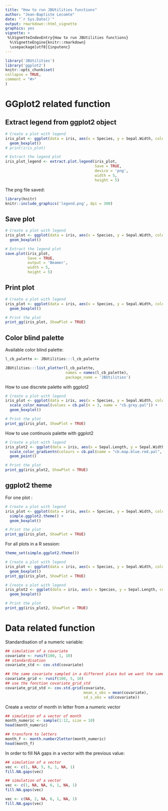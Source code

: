```yaml
---
title: "How to run JBUtilities functions"
author: "Jean-Baptiste Lecomte"
date: "`r Sys.Date()`"
output: rmarkdown::html_vignette
graphics: yes
vignette: >
 %\VignetteIndexEntry{How to run JBUtilities functions}
  %\VignetteEngine{knitr::rmarkdown}
  \usepackage[utf8]{inputenc}
---
```

  
  
  ```r
library('JBUtilities')
library('ggplot2')
knitr::opts_chunk$set(
collapse = TRUE,
comment = "#>"
)
```

# GGplot2 related function

## Extract legend from ggplot2 object

```r
# Create a plot with legend
iris_plot <- ggplot(data = iris, aes(x = Species, y = Sepal.Width, colour = Species)) +
  geom_boxplot()
# print(iris_plot)

# Extract the legend plot
iris_plot_legend <- extract.plot.legend(iris_plot,
                                        Save = TRUE,
                                        device = 'png',
                                        width = 5,
                                        height = 5)
```

The png file saved:

```r
library(knitr)
knitr::include_graphics('legend.png', dpi = 300)
```

## Save plot

```r
# Create a plot with legend
iris_plot <- ggplot(data = iris, aes(x = Species, y = Sepal.Width, colour = Species)) +
  geom_boxplot()

# Extract the legend plot
save.plot(iris_plot,
          Save = TRUE,
          output = 'Beamer',
          width = 5,
          height = 5)
```

## Print plot
```r
# Create a plot with legend
iris_plot <- ggplot(data = iris, aes(x = Species, y = Sepal.Width, colour = Species)) +
  geom_boxplot()

# Print the plot 
print_gg(iris_plot, ShowPlot = TRUE)
```


## Color blind palette

Available color blind palette:

```r
l_cb_palette <- JBUtilities:::l_cb_palette

JBUtilities:::list_plotter(l_cb_palette,
                           names = names(l_cb_palette),
                           package_name = 'JBUtilities')


```

How to use discrete palette with ggplot2

```r
# Create a plot with legend
iris_plot <- ggplot(data = iris, aes(x = Species, y = Sepal.Width, color = Species)) +
  scale_color_manual(values = cb.pal(n = 3, name = "cb.grey.pal")) +
  geom_boxplot()

# Print the plot
print_gg(iris_plot, ShowPlot = TRUE)
```

How to use continuois palette with ggplot2
```r
# Create a plot with legend
iris_plot2 <- ggplot(data = iris, aes(x = Sepal.Length, y = Sepal.Width, color = Sepal.Length)) +
  scale_color_gradientn(colours = cb.pal(name = "cb.map.blue.red.pal",  type = "continuous")) +
  geom_point()

# Print the plot
print_gg(iris_plot2, ShowPlot = TRUE)
```

## ggplot2 theme

For one plot :

```r
# Create a plot with legend
iris_plot <- ggplot(data = iris, aes(x = Species, y = Sepal.Width, color = Species)) +
  simple.ggplot2.theme() +
  geom_boxplot()

# Print the plot
print_gg(iris_plot, ShowPlot = TRUE)
```

For all plots in a R session:

```r
theme_set(simple.ggplot2.theme())

# Create a plot with legend
iris_plot <- ggplot(data = iris, aes(x = Species, y = Sepal.Width, color = Species)) +
  geom_boxplot()
print_gg(iris_plot, ShowPlot = TRUE)

# Create a plot with legend
iris_plot2 <- ggplot(data = iris, aes(x = Species, y = Sepal.Length, color = Species)) +
  geom_boxplot()

# Print the plot
print_gg(iris_plot2, ShowPlot = TRUE)
```

# Data related function

Standardisation of a numeric variable:

```r
## simulation of a covariate
covariate <- runif(100, 1, 10)
## standardisation
covariate_std <- cov.std(covariate)

## the same covariate sampled in a different place but we want the same standardisation
covariate_grid <- runif(100, 5, 10)
## use the fonction covariate_grid_std
covariate_grid_std <- cov.std.grid(covariate,
                                   mean_x_obs = mean(covariate),
                                   sd_x_obs = sd(covariate))
```

Create a vector of month in letter from a numeric vector

```r
## simulation of a vector of month
month_numeric <- sample(1:12, size = 10)
head(month_numeric)

## transform to letters
month_f <- month.number2letter(month_numeric)
head(month_f)
```

In order to fill NA gaps in a vector with the previous value:

```r
## simulation of a vector
vec <- c(1, NA, 5, 6, 1, NA, 1)
fill.NA.gaps(vec)

## simulation of a vector
vec <- c(1, NA, NA, 6, 1, NA, 1)
fill.NA.gaps(vec)

vec <- c(NA, 2, NA, 6, 1, NA, 1)
fill.NA.gaps(vec)

```
